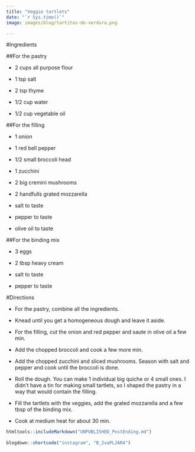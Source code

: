 ```yaml
---
title: "Veggie tartlets"
date: "`r Sys.time()`"
image: images/blog/tartitas-de-verdura.png

---
```



#Ingredients

##For the pastry

- 2 cups all purpose flour

- 1 tsp salt

- 2 tsp thyme

- 1/2 cup water

- 1/2 cup vegetable oil

##For the filling

- 1 onion

- 1 red bell pepper

- 1/2 small broccoli head

- 1 zucchini

- 2 big cremini mushrooms

- 2 handfulls grated mozzarella

- salt to taste

- pepper to taste

- olive oil to taste

##For the binding mix

- 3 eggs

- 2 tbsp heavy cream

- salt to taste

- pepper to taste


#Directions

- For the pastry, combine all the ingredients.

- Knead until you get a homogeneous dough and leave it aside.

- For the filling, cut the onion and red pepper and saute in olive oil a few min.

- Add the chopped broccoli and cook a few more min.

- Add the chopped zucchini and sliced mushrooms. Season with salt and pepper and cook until the broccoli is done.

- Roll the dough. You can make 1 individual big quiche or 4 small ones. I didn't have a tin for making small tartlets, so I shaped the pastry in a way that would contain the filling.

- Fill the tartlets with the veggies, add the grated mozzarella and a few tbsp of the binding mix.

- Cook at medium heat for about 30 min.

```r
htmltools::includeMarkdown("UNPUBLISHED_PostEnding.md")
 
blogdown::shortcode("instagram", "B_2vaPLJAR4")
```